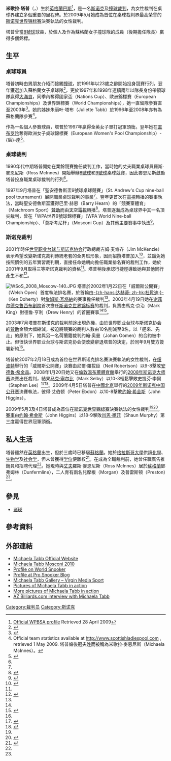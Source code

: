{{noteTA|G1=Snooker
|T=zh-hans:麦克拉·塔布;zh-hk:米歌拉·塔普;zh-tw:米寇拉·塔布;
|1=zh-hans:塔布;zh-hk:塔普;zh-tw:塔布;
|2=zh-hans:麦克拉;zh-hk:米歌拉;zh-tw:米寇拉;
|3=zh-hans:希金斯;zh-hk:希堅斯;zh-tw:希金斯;
}}
{{Infobox Snooker Player
| Name         = 米歌拉·塔普<br />''Michaela Tabb''
| Image        = Michaela tabb moscow.jpg|200px
| Caption      = 塔普在[[莫斯科|莫斯科]]一場[[2008-2009世界斯诺克系列赛|2008年世界士碌架系列賽]]執法
| Born         = {{Birth date and age|1967|12|11|df=y}}
| Birthplace   = [[英格蘭|英格蘭]][[巴斯_(薩默塞特郡)|巴斯]]
| Deathplace   = 
| death_place  = 
| Nationality  = {{SCO}}
| Nickname     = 
| Professional = 2001年
| High ranking = 
| Current rank = 
| Prize money  = 
| High break   = 
| Best finish  = 
| Ranking wins = 
| Other wins   = 
| World champ  = 
}}

'''米歌拉·塔普'''（{{lang-en|'''Michaela Tabb'''}}，{{bd|1967年|12月11日|catIdx=Tabb, Michaela}}）生於[[英格蘭|英格蘭]][[巴斯_(薩默塞特郡)|巴斯]]<ref name="WPBSA">[http://www.worldsnooker.com/Referees-9216.htm Official WPBSA profile] Retrieved 28 April 2009</ref>，是一名[[斯诺克|斯诺克]]及[[撞球|撞球]][[裁判_(體育)|裁判]]，為女性裁判在桌球界建立多個重要的里程碑。於2009年5月她成為首位在桌球裁判界最高榮譽的[[斯诺克世界锦标赛|斯诺克世界锦标赛]]決賽執法的女性裁判。

塔普曾當[[8號球|8號球]]球員，於個人及作為蘇格蘭女子撞球隊的成員（後期擔任隊長）贏得多個錦標。

==生平==
===桌球球員===
塔普初時由男朋友介紹而接觸[[撞球|撞球]]，於1991年以23歲之齡開始投身競賽行列，翌年獲選加入蘇格蘭女子桌球隊<ref name="Swarbrick04">{{cite news|first=Susan|last=Swarbrick|title=Having cut her teeth playing pool, she dived into the deep end and made history. Meet Michaela Tabb|date=3 July 2004|work=Glasgow Herald|accessdate=28 April 2009}}</ref>，更於1997年和1998年連續兩年以隊長身份帶領球隊贏得[[大滿貫|大滿貫]]，同季內奪得國家盃（Nations Cup）、歐洲錦標賽（European Championships）及世界錦標賽（World Championships），她一直留隊參賽直至2003年<ref name="Patterson99">{{cite news|first=Roz|last=Patterson|title=Can Women Beat Blokes at Their Own Game?|date=5 April 1999|work=Daily Record|accessdate=28 April 2009}}</ref>。她的姊妹朱丽叶·塔布（Juliette Tabb）於1996年至2008年亦有為蘇格蘭隊參賽<ref>Official team statistics available at http://www.scottishladiespool.com {{Wayback|url=http://www.scottishladiespool.com/ |date=20080723134021 }}, retrieved 1 May 2009. 塔普婚後冠夫姓而被稱為米歌拉·麥恩尼斯（Michaela McInnes）。</ref>。

作為一名個人參賽球員，塔普於1997年贏得全英女子單打冠軍頭銜。翌年她在[[直布罗陀|直布罗陀]]奪得歐洲女子桌球錦標賽（European Women's Pool Championship）-{后}-座<ref name="Pitt09">{{cite news|first=Nick|last=Pitt|title=Tabb Rules the World|date=26 April 2009|work=Sunday Times|accessdate=2009-04-28}}</ref>。

===桌球裁判===
1990年代中期塔普開始在業餘競賽擔任裁判工作，當時她的丈夫職業桌球員羅斯·麥恩尼斯（Ross McInnes）開始舉辦[[8號球|8號球]]和[[9號球|9號球]]桌球競賽，因此麥恩尼斯鼓勵塔普投身職業桌球裁判的行列<ref name="Swarbrick04"/>。 

1997年9月塔普在「聖安德魯斯盃9號球桌球競賽」（St. Andrew's Cup nine-ball pool tournament）展開職業桌球裁判的事業<ref name="Pitt09"/>。翌年更首次在[[電視|電視]]轉播的賽事執法，當時聖安德魯斯盃獲得巴里·赫恩（Barry Hearn）的「競賽室體育」（Matchroom Sport）[[贊助|贊助]]而由[[英國天空廣播|天空電視]]轉播<ref name="Patterson98">{{cite news|first=Roz|last=Patterson|title=Scots Girl in Debut as Pool Referee|date=25 August 1998|work=Daily Record|accessdate=28 April 2009}}</ref>。塔普逐漸成為桌球界中其一名頂尖裁判，曾在「WPA世界9號球錦標賽」（WPA World Nine-ball Championship）、「莫斯考尼杯」（Mosconi Cup）及其他主要賽事中執法<ref name="Times09">{{cite news|title=Tabb to Referee Final|date= 13 April 2009|work=The Times (London)|accessdate=28 April 2009}}</ref>。

===斯诺克裁判===
2001年時任[[世界职业台球与斯诺克协会|世界职业台球与斯诺克协会]]行政總裁吉姆·麦肯齐（Jim McKenzie）表示希望改變斯诺克裁判傳統老套的全男班形象，因而招攬塔普加入<ref name="Potter05">{{cite news|first=Sarah|last=Potter|title=Tabb Bringing Extra Spice to Table|date=22 April 2005|work=Times (London)|accessdate=28 April 2009}}</ref>，並豁免她按照慣例的五年實習裁判期，直接任命她朝向擔任職業排名賽的裁判工作，她於2001年9月取得三等斯诺克裁判的資格<ref name="WPBSA"/>。塔普稍後承認行捷徑導致她與其他同行產生不和<ref name="Blackhurst03">{{cite news|first=Owen|last=Blackhurst|title=Woman's Touch at Crucible|date=5 April 1999|work=Times (London)|accessdate=28 April 2009}}</ref>。 

[[File:WSoS_2008_Moscow-140.JPG|thumb]]
塔普於2002年1月22日在「威爾斯公開賽」（Welsh Open）首度執法排名賽，於首輪由[[肯·达赫蒂|-{zh-hans:达赫蒂; zh-hk:杜靴迪;}-]]（Ken Doherty）對[[詹姆斯·瓦塔納|詹姆斯·瓦塔納]]的賽事擔任裁判<ref name="WPBSA"/>。2003年4月19日她在[[谢菲尔德|谢菲尔德]][[克鲁西布剧院|克鲁西布剧院]]首次擔任[[斯诺克世界锦标赛|斯诺克世界锦标赛]]的裁判，負責由馬克·京治（Mark King）對德鲁·亨利（Drew Henry）的首圈賽事<ref name="Blackhurst03"/><ref>{{cite news |language=en |url=http://news.bbc.co.uk/sport2/hi/other_sports/snooker/2964701.stm |title=Tabb makes her mark |publisher=''[[BBC_Sport|BBC Sport]]'' |date=2003-04-21 |accessdate=2011-12-07}}</ref>。 

2003年7月塔普在斯诺克的裁判前途出現危機，由於世界职业台球与斯诺克协会的[[贊助|贊助]]金額大幅縮減，被迫將競賽的裁判人數由10名削減至8名，以「遲來、先走」的原則下，她與另一名荷蘭籍裁判约翰·奥曼（Johan Oomen）的合約被中止。但很快世界职业台球与斯诺克协会便改變辭退塔普的決定，於同年9月雙方簽署新約<ref name="Potter05"/>。

塔普於2007年2月18日成為首位在世界斯诺克排名賽決賽執法的女性裁判，在[[纽波特|纽波特]]舉行的「威爾斯公開賽」決賽由尼爾·羅拔臣（Neil Robertson）以9-8擊敗[[安德鲁·希金森|安德鲁·希金森]]。2008年1月20日她又在[[倫敦|倫敦]][[溫布萊體育館|溫布萊體育館]]舉行的[[2008年斯诺克大师赛|2008年斯诺克大师赛]]決賽出任裁判，結果[[马克·塞尔比|马克·塞尔比]]（Mark Selby）以10-3輕鬆擊敗史提芬·李爾（Stephen Lee）<ref name="Hendon08">{{cite news|first=David|last=Hendon|title=Tabb Set to Make History at Wembley|date=20 January 2008|work=Sunday Herald|accessdate=28 April 2009}}</ref><ref>{{cite news |language=en |url=http://news.bbc.co.uk/sport2/hi/other_sports/snooker/7198453.stm |title=Female ref excited by first major |publisher=''[[BBC_Sport|BBC Sport]]'' |date=2008-01-19 |accessdate=2011-12-07}}</ref>。2009年4月5日塔普在[[中國|中國]][[北京|北京]]舉行的[[2009年斯诺克中国公开赛|2009年斯诺克中国公开赛]]決賽執法，彼得·艾伯顿（Peter Ebdon）以10-8擊敗[[约翰·希金斯|约翰·希金斯]]（John Higgins）。 

2009年5月3及4日塔普成為首位在[[斯诺克世界锦标赛|斯诺克世界锦标赛]]決賽執法的女性裁判<ref name="Pitt09"/><ref>{{cite web|url=http://news.bbc.co.uk/sport2/hi/other_sports/snooker/7998235.stm|title=Tabb named Crucible final referee|date=14 April 2009|publisher=''[[BBC_Sport|BBC Sport]]''|accessdate=21 January 2010|archive-date=2013-12-14|archive-url=https://web.archive.org/web/20131214010344/http://news.bbc.co.uk/sport2/hi/other_sports/snooker/7998235.stm|dead-url=no}}</ref>，[[2009年斯诺克世界锦标赛|賽事]]由[[约翰·希金斯|约翰·希金斯]]（John Higgins）以18-9擊敗[[肖恩·墨菲|肖恩·墨菲]]（Shaun Murphy）第三度贏得世界冠軍頭銜。

==私人生活==
塔普雖然在[[英格蘭|英格蘭]]出生，但於三歲時已移居[[蘇格蘭|蘇格蘭]]。她於[[格拉斯哥大學|格拉斯哥大學]]供讀[[化學|化學]]、[[生物学|生物学]]及[[社会学|社会学]]，但未曾獲得[[学位|学位]]便離校<ref>{{cite news|title=Michaela Tabb looking forward to her big break|url=http://www.guardian.co.uk/sport/2009/apr/23/michaela-tabb-referee-snooker-crucible|work=Guardian|first=Clive|last=Everton|date=23 April 2009|accessdate=28 April 2009}}</ref>。在成為全職裁判前，她曾任職廣告推銷員和招聘代理<ref name="Patterson99"/>。她現時與[[丈夫|丈夫]]羅斯·麥恩尼斯（Ross McInnes）居於[[蘇格蘭|蘇格蘭]]鄧弗姆林（Dunfermline），二人育有兩名兒摩根（Morgan）及普雷斯顿（Preston）<ref name="Pitt09"/>。

==參見==
* [[诸瑛|诸瑛]]

==參考資料==
{{Reflist}}

==外部連結==
{{Commons category|Michaela Tabb}}
* [https://web.archive.org/web/20110201104809/http://michaelatabb.com/ Michaela Tabb Official Website]
* [https://web.archive.org/web/20110708212845/http://www.cueclubinternational.com/ViewArticle.aspx?ArticleID=1322 Michaela Tabb Mosconi 2010]
* [http://www.worldsnooker.com/Referees-95732.htm Profile on World Snooker]
* [http://prosnookerblog.com/referees/michaela-tabb/ Profile at Pro Snooker Blog]
* [http://www.virginmedia.com/sport/galleries/michaela-tabb.php Michaela Tabb Gallery – Virgin Media Sport]
* [http://michaela-tabb.blogspot.com/ Pictures of Michaela Tabb in action]{{Wayback|url=http://michaela-tabb.blogspot.com/ |date=20160305021015 }}
* [https://web.archive.org/web/20090507072756/http://www.matchroomsport.com/includes/inc_sport_gallery.asp?CatID=29 More pictures of Michaela Tabb in action]
* [https://web.archive.org/web/20120225082703/http://www.azbilliards.com/interviews/michaelatabb.cfm AZ Billiards.com interview with Michaela Tabb]

{{DEFAULTSORT:Tabb, Michaela}}
[[Category:裁判员|Category:裁判员]]
[[Category:斯诺克|Category:斯诺克]]